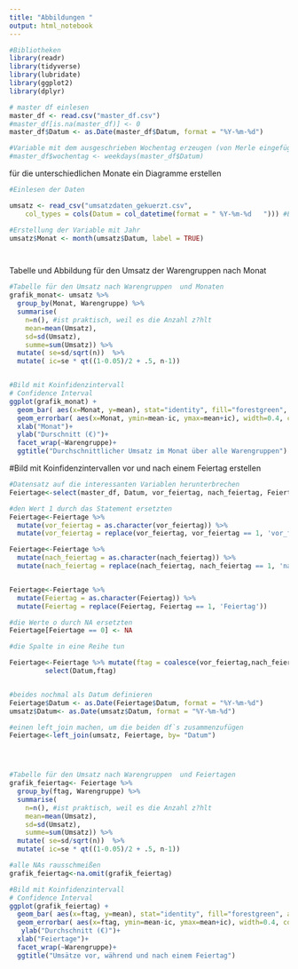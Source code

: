 ```yaml
---
title: "Abbildungen "
output: html_notebook
---
```



```r
#Bibliotheken
library(readr)
library(tidyverse)
library(lubridate)
library(ggplot2)
library(dplyr)

```





```r
# master df einlesen
master_df <- read.csv("master_df.csv")
#master_df[is.na(master_df)] <- 0 
master_df$Datum <- as.Date(master_df$Datum, format = "%Y-%m-%d")

#Variable mit dem ausgeschrieben Wochentag erzeugen (von Merle eingefügt)
#master_df$wochentag <- weekdays(master_df$Datum)
```


für die unterschiedlichen Monate ein Diagramme erstellen 


```r
#Einlesen der Daten

umsatz <- read_csv("umsatzdaten_gekuerzt.csv", 
    col_types = cols(Datum = col_datetime(format = " %Y-%m-%d   "))) #Eingeben des Datums

#Erstellung der Variable mit Jahr
umsatz$Monat <- month(umsatz$Datum, label = TRUE)




```

Tabelle und Abbildung  für den Umsatz der Warengruppen nach Monat
```r
#Tabelle für den Umsatz nach Warengruppen  und Monaten 
grafik_monat<- umsatz %>%
  group_by(Monat, Warengruppe) %>%
  summarise(
    n=n(), #ist praktisch, weil es die Anzahl z?hlt
    mean=mean(Umsatz),
    sd=sd(Umsatz),
    summe=sum(Umsatz)) %>%
  mutate( se=sd/sqrt(n))  %>%
  mutate( ic=se * qt((1-0.05)/2 + .5, n-1))


#Bild mit Koinfidenzintervall
# Confidence Interval
ggplot(grafik_monat) +
  geom_bar( aes(x=Monat, y=mean), stat="identity", fill="forestgreen", alpha=0.5) +
  geom_errorbar( aes(x=Monat, ymin=mean-ic, ymax=mean+ic), width=0.4, colour="orange", alpha=0.9, size=1.5) +
  xlab("Monat")+
  ylab("Durschnitt (€)")+
  facet_wrap(~Warengruppe)+
  ggtitle("Durchschnittlicher Umsatz im Monat über alle Warengruppen")


```


#Bild mit Koinfidenzintervallen vor und nach einem Feiertag erstellen
```r

#Datensatz auf die interessanten Variablen herunterbrechen 
Feiertage<-select(master_df, Datum, vor_feiertag, nach_feiertag, Feiertag)

#den Wert 1 durch das Statement ersetzten 
Feiertage<-Feiertage %>% 
  mutate(vor_feiertag = as.character(vor_feiertag)) %>% 
  mutate(vor_feiertag = replace(vor_feiertag, vor_feiertag == 1, 'vor_feiertag'))

Feiertage<-Feiertage %>% 
  mutate(nach_feiertag = as.character(nach_feiertag)) %>% 
  mutate(nach_feiertag = replace(nach_feiertag, nach_feiertag == 1, 'nach_feiertag'))


Feiertage<-Feiertage %>% 
  mutate(Feiertag = as.character(Feiertag)) %>% 
  mutate(Feiertag = replace(Feiertag, Feiertag == 1, 'Feiertag'))

#die Werte o durch NA ersetzten
Feiertage[Feiertage == 0] <- NA

#die Spalte in eine Reihe tun

Feiertage<-Feiertage %>% mutate(ftag = coalesce(vor_feiertag,nach_feiertag, Feiertag)) %>%
         select(Datum,ftag)


#beides nochmal als Datum definieren 
Feiertage$Datum <- as.Date(Feiertage$Datum, format = "%Y-%m-%d")
umsatz$Datum<- as.Date(umsatz$Datum, format = "%Y-%m-%d")

#einen left_join machen, um die beiden df`s zusammenzufügen 
Feiertage<-left_join(umsatz, Feiertage, by= "Datum")




#Tabelle für den Umsatz nach Warengruppen  und Feiertagen 
grafik_feiertag<- Feiertage %>%
  group_by(ftag, Warengruppe) %>%
  summarise(
    n=n(), #ist praktisch, weil es die Anzahl z?hlt
    mean=mean(Umsatz),
    sd=sd(Umsatz),
    summe=sum(Umsatz)) %>%
  mutate( se=sd/sqrt(n))  %>%
  mutate( ic=se * qt((1-0.05)/2 + .5, n-1))

#alle NAs rausschmeißen
grafik_feiertag<-na.omit(grafik_feiertag)

#Bild mit Koinfidenzintervall
# Confidence Interval
ggplot(grafik_feiertag) +
  geom_bar( aes(x=ftag, y=mean), stat="identity", fill="forestgreen", alpha=0.5) +
  geom_errorbar( aes(x=ftag, ymin=mean-ic, ymax=mean+ic), width=0.4, colour="orange", alpha=0.9, size=1.5) +
   ylab("Durchschnitt (€)")+
  xlab("Feiertage")+
  facet_wrap(~Warengruppe)+
  ggtitle("Umsätze vor, während und nach einem Feiertag")


```
